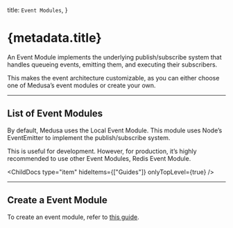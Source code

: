 
  title: `Event Modules`,
}

# {metadata.title}

An Event Module implements the underlying publish/subscribe system that handles queueing events, emitting them, and executing their subscribers. 

This makes the event architecture customizable, as you can either choose one of Medusa’s event modules or create your own.

---

## List of Event Modules

By default, Medusa uses the Local Event Module. This module uses Node’s EventEmitter to implement the publish/subscribe system.

This is useful for development. However, for production, it’s highly recommended to use other Event Modules, Redis Event Module.

<ChildDocs type="item" hideItems={["Guides"]} onlyTopLevel={true} />

---

## Create a Event Module

To create an event module, refer to [this guide](./create/page.mdx).
